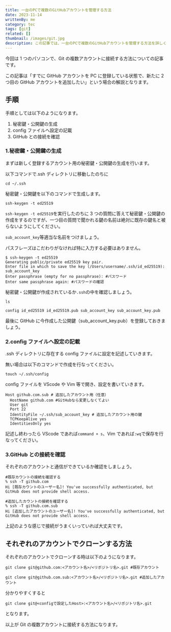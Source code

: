 ```yaml
---
title: 一台のPCで複数のGitHubアカウントを管理する方法
date: 2023-11-14
writtenBy: me
category: tec
tags: [git]
related: []
thumbnail: /images/git.jpg
description: この記事では、一台のPCで複数のGitHubアカウントを管理する方法を詳しく解説します。既存のGitHubアカウントがある状態で、新たに2つ目のアカウントを追加する手順を学べます。秘密鍵・公開鍵の生成からconfigファイルの設定、そしてGitHubとの接続確認まで詳しく説明します。
---
```


今回は 1 つのパソコンで、Git の複数アカウントに接続する方法についての記事です。

この記事は「すでに GitHub アカウントを PC に登録している状態で、新たに 2 つ目の GitHub アカウントを追加したい」という場合の解説となります。

## 手順

手順としては以下のようになります。

1. 秘密鍵・公開鍵の生成
1. config ファイルへ設定の記載
1. GitHub との接続を確認

### 1.秘密鍵・公開鍵の生成

まずは新しく登録するアカウント用の秘密鍵・公開鍵の生成を行います。

以下コマンドで.ssh ディレクトリに移動したのちに

```
cd ~/.ssh
```

秘密鍵・公開鍵を以下のコマンドで生成します。

```
ssh-keygen -t ed25519
```

`ssh-keygen -t ed25519`を実行したのちに 3 つの質問に答えて秘密鍵・公開鍵の作成をするのですが、一つ目の質問で聞かれる鍵の名前は絶対に既存の鍵名と被らないようにしてください。

`sub_account_key`等適当な名前をつけましょう。

パスフレーズはこだわりがなければ特に入力する必要はありません。

```
$ ssh-keygen -t ed25519
Generating public/private ed25519 key pair.
Enter file in which to save the key (/Users/username/.ssh/id_ed25519): sub_account_key
Enter passphrase (empty for no passphrase): #パスワード
Enter same passphrase again: #パスワードの確認
```

秘密鍵・公開鍵が作成されているか`.ssh`の中を確認しましょう。

```
ls

config id_ed25519 id_ed25519.pub sub_account_key sub_account_key.pub
```

最後に GitHub に今作成した公開鍵（sub_account_key.pub）を登録しておきましょう。

### 2.config ファイルへ設定の記載

.ssh ディレクトリに存在する config ファイルに設定を記述していきます。

無い場合は以下のコマンドで作成を行なってください。

```
touch ~/.ssh/config
```

config ファイルを VScode や Vim 等で開き、設定を書いていきます。

```
Host github.com.sub # 追加したアカウント用（任意）
  HostName github.com #GitHubなら変更しなくてよい
  User git
  Port 22
  IdentityFile ~/.ssh/sub_account_key # 追加したアカウント用の鍵
  TCPKeepAlive yes
  IdentitiesOnly yes
```

記述し終わったら VScode であれば`command + s`、Vim であれば`:wq`で保存を行なってください。

### 3.GitHub との接続を確認

それぞれのアカウントと通信ができているか確認をしましょう。

```
#既存カウントの接続を確認する
% ssh -T github.com
Hi [既存カウントのユーザー名]! You've successfully authenticated, but GitHub does not provide shell access.

#追加したカウントの接続を確認する
% ssh -T github.com.sub
Hi [追加したアカウントのユーザー名]! You've successfully authenticated, but GitHub does not provide shell access.
```

上記のような感じで接続がうまくいっていれば大丈夫です。

## それぞれのアカウントでクローンする方法

それぞれのアカウントでクローンする時は以下のようになります。

```
git clone git@github.com:<アカウント名>/<リポジトリ名>.git #既存アカウント

git clone git@github.com.sub:<アカウント名>/<リポジトリ名>.git #追加したアカウント
```

分かりやすくすると

```
git clone git@<configで設定したHost>:<アカウント名>/<リポジトリ名>.git
```

となります。

以上が Git の複数アカウントに接続する方法になります。
